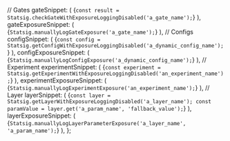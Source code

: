 
  // Gates
  gateSnippet: (
    <CodeBlock language="jsx">
      {`const result = Statsig.checkGateWithExposureLoggingDisabled('a_gate_name');`}
    </CodeBlock>
  ),
  gateExposureSnippet: (
    <CodeBlock language="jsx">
      {`Statsig.manuallyLogGateExposure('a_gate_name');`}
    </CodeBlock>
  ),
  // Configs
  configSnippet: (
    <CodeBlock language="jsx">
      {`const config = Statsig.getConfigWithExposureLoggingDisabled('a_dynamic_config_name');`}
    </CodeBlock>
  ),
  configExposureSnippet: (
    <CodeBlock language="jsx">
      {`Statsig.manuallyLogConfigExposure('a_dynamic_config_name');`}
    </CodeBlock>
  ),
  // Experiment
  experimentSnippet: (
    <CodeBlock language="jsx">
      {`const experiment = Statsig.getExperimentWithExposureLoggingDisabled('an_experiment_name');`}
    </CodeBlock>
  ),
  experimentExposureSnippet: (
    <CodeBlock language="jsx">
      {`Statsig.manuallyLogExperimentExposure('an_experiment_name');`}
    </CodeBlock>
  ),
  // Layer
  layerSnippet: (
    <CodeBlock language="jsx">
      {`const layer = Statsig.getLayerWithExposureLoggingDisabled('a_layer_name');
const paramValue = layer.get('a_param_name', 'fallback_value');`}
    </CodeBlock>
  ),
  layerExposureSnippet: (
    <CodeBlock language="jsx">
      {`Statsig.manuallyLogLayerParameterExposure('a_layer_name', 'a_param_name');`}
    </CodeBlock>
  ),
};
